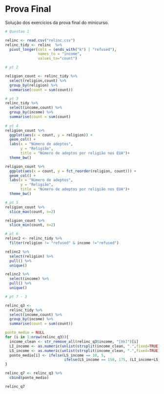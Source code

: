 # Prova Final

Solução dos exercícios da prova final do minicurso.

```r
# Questao 1 

relinc <- read.csv("relinc.csv")
relinc_tidy <- relinc  %>%  
  pivot_longer(cols = (ends_with("k") | "refused"), 
               names_to = "income", 
               values_to="count") 

# pt 2 

religion_count <- relinc_tidy %>% 
  select(religion,count) %>% 
  group_by(religion) %>% 
  summarise(count = sum(count))

# pt 3
relinc_tidy %>% 
  select(income,count) %>% 
  group_by(income) %>% 
  summarise(count = sum(count)
            
# pt 4 
religion_count %>% 
  ggplot(aes(x = count, y = religion)) +
  geom_col() +
  labs(x = "Número de adeptos", 
       y = "Religião",
       title = "Número de adeptos por religião nos EUA")+
  theme_bw()

religion_count %>% 
  ggplot(aes(x = count, y = fct_reorder(religion, count))) +
  geom_col() +
  labs(x = "Número de adeptos", 
       y = "Religião",
       title = "Número de adeptos por religião nos EUA")+
  theme_bw()

# pt 5 
religion_count %>% 
  slice_max(count, n=2)

religion_count %>% 
  slice_min(count, n=2)

# pt 6 
relinc2 <- relinc_tidy %>% 
  filter(religion != "refused" & income !="refused")

relinc2 %>%
  select(religion) %>% 
  pull() %>% 
  unique()

relinc2 %>%
  select(income) %>% 
  pull() %>% 
  unique()

# pt 7 - 3

relinc_q3 <-
  relinc_tidy %>% 
  select(income,count) %>% 
  group_by(income) %>% 
  summarise(count = sum(count))

ponto_medio = NULL
for (i in 1:nrow(relinc_q3)){
  income_clean <- str_remove_all(relinc_q3$income, "[Xk]")[i]
  LI_income <- as.numeric(unlist(strsplit(income_clean, ".",fixed=TRUE))[1])
  LS_income <- as.numeric(unlist(strsplit(income_clean, ".",fixed=TRUE))[2])
  ponto_medio[i] <- ifelse(LS_income == 10, 5,
                           ifelse(LS_income == 150, 175, (LI_income+LS_income)/2))
}

relinc_q7 <- relinc_q3 %>% 
  cbind(ponto_medio)

relinc_q7
```
